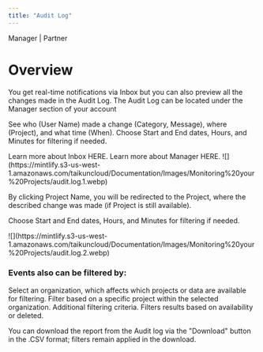 ```yaml
---
title: "Audit Log"
---
```


<Icon icon="user-tie" iconType="solid" /> Manager | <Icon icon="handshake" iconType="solid" /> Partner

# Overview

You get real-time notifications via Inbox but you can also preview all the changes made in the Audit Log. The Audit Log can be located under the Manager section of your account

See who (User Name) made a change (Category, Message), where (Project), and what time (When). Choose Start and End dates, Hours, and Minutes for filtering if needed.

<CardGroup cols={2}>
  <Card title="Inbox" icon="inbox" horizontal={true} href="Documentation/Topics/Monitoring your Projects/Taikun Notifications.mdx">
    Learn more about Inbox HERE.
  </Card>

  <Card title="Manager" icon="user-tie" horizontal={true} href="Documentation/Topics/Navigating in Taikun/Manager.mdx">
    Learn more about Manager HERE.
  </Card>
</CardGroup>

<Frame caption="Audit Log">
  ![](https://mintlify.s3-us-west-1.amazonaws.com/taikuncloud/Documentation/Images/Monitoring%20your%20Projects/audit.log.1.webp)
</Frame>

By clicking Project Name, you will be redirected to the Project, where the described change was made (if Project is still available).

Choose Start and End dates, Hours, and Minutes for filtering if needed.

<Frame caption="Logs">
  ![](https://mintlify.s3-us-west-1.amazonaws.com/taikuncloud/Documentation/Images/Monitoring%20your%20Projects/audit.log.2.webp)
</Frame>

### Events also can be filtered by:

<Tabs>
  <Tab title="Organization">
    Select an organization, which affects which projects or data are available for filtering.
  </Tab>

  <Tab title="Project">
    Filter based on a specific project within the selected organization.
  </Tab>

  <Tab title="Filtred by">
    Additional filtering criteria.
  </Tab>

  <Tab title="Availibility">
    Filters results based on availability or deleted.
  </Tab>
</Tabs>

You can download the report from the Audit log via the "Download" button in the .CSV format; filters remain applied in the download.